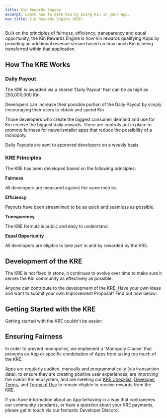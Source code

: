 ```yaml
---
title: Kin Rewards Engine
excerpt: Learn how to Earn Kin by Using Kin in your App.
nav_title: Kin Rewards Engine (KRE)
---
```


Built on the principles of fairness, efficiency, transparency and equal opportunity, the Kin Rewards Engine is how Kin rewards qualifying Apps by providing an additional revenue stream based on how much Kin is being transferred within that application.

<div className="mt-8 grid gap-6 md:grid-cols-2">
  <NavCard
    title="Find out more about the KRE"
    subtitle="See our ecosystem weekly payouts, calculate your own potential earnings and more!"
    svgFile="kin"
    link={{ url: 'https://kin.org/kin-rewards-engine', label: 'Get rewarded...' }}
  />
</div>

## How The KRE Works

### Daily Payout

The KRE is awarded via a shared 'Daily Payout' that can be as high as 250,000,000 Kin.

Developers can increase their possible portion of the Daily Payout by simply encouraging their users to obtain and spend Kin

Those developers who create the biggest consumer demand and use for Kin receive the biggest daily rewards. There are controls put in place to promote fairness for newer/smaller apps that reduce the possibility of a monopoly.

Daily Payouts are sent to approved developers on a weekly basis.

<div className="mt-8 grid gap-6 md:grid-cols-2">
  <NavCard
    title="The Current KRE"
    subtitle="See how KRE Daily Payouts are calculated and more"
    icon="github"
    link={{
      url: 'https://github.com/kinecosystem/rewards-engine/blob/master/current-KRE.md',
      label: 'For more details...',
    }}
  />
</div>

### KRE Principles

The KRE has been developed based on the following principles:

**Fairness**

All developers are measured against the same metrics.

**Efficiency**

Payouts have been streamlined to be as quick and seamless as possible.

**Transparency**

The KRE formula is public and easy to understand.

**Equal Opportunity**

All developers are eligible to take part in and by rewarded by the KRE.

<div className="mt-8 grid gap-6 md:grid-cols-2">
  <NavCard
    title="Developers, Kin and the KRE"
    subtitle="Learn more about how developers can benefit from Kin and the KRE"
    svgFile="kin"
    link={{ url: 'https://kin.org/developers', label: 'Check it out' }}
  />
</div>

## Development of the KRE

The KRE is not fixed in stone, it continues to evolve over time to make sure it serves the Kin community as effectively as possible.

Anyone can contribute to the development of the KRE. Have your own ideas and want to submit your own Improvement Proposal? Find out how below:

<div className="mt-8 grid gap-6 md:grid-cols-2">
  <NavCard
    title="How to submit an Improvement Proposal for the KRE"
    subtitle="A detailed breakdown of the steps to follow if you want to submit your own ideas for the future of the KRE"
    svgFile="kin"
    link={{
      url: 'https://knowledge.kin.org/governance--transparency/xfYF4GETqvqbRjWEWEcpNP/how-to-submit-an-improvement-proposal-for-the-kin-rewards-engine-logic/arGfEU21gnqtA63odeqX3s',
      label: 'Get started',
    }}
  />
  <NavCard
    title="KRE 4.0"
    subtitle="See the details of the latest KRE Proposal"
    icon="github"
    link={{
      url: 'https://github.com/kinecosystem/rewards-engine/blob/master/improvement-proposals/kf_kre_4.0.md',
      label: 'See it here',
    }}
  />
  <NavCard
    title="Join the Discussion"
    subtitle="Take part in the discussion around upcoming KRE changes, suggest your own improvements, etc"
    icon="github"
    link={{ url: 'https://github.com/kinecosystem/rewards-engine/discussions', label: 'Have your say' }}
  />
</div>

## Getting Started with the KRE

Getting started with the KRE couldn't be easier:

<div className="mt-8 grid gap-6 md:grid-cols-2">
  <NavCard
    title="Register your App for the KRE"
    subtitle="Follow these steps to get your App registered for the KRE"
    svgFile="address-card-solid"
    link={{
      url: '/docs/essentials/kre-app-registration',
      label: 'Register Your App',
    }}
  />
  <NavCard
    title="KRE Checklist"
    subtitle="Make sure your App qualifies for the KRE"
    svgFile="list-check-solid"
    link={{ url: '/docs/essentials/kre-checklist', label: 'Check it out' }}
  />
</div>

## Ensuring Fairness

In order to prevent monopolies, we implement a 'Monopoly Clause' that prevents an App or specific combination of Apps from taking too much of the KRE.

<div className="mt-8 grid gap-6 md:grid-cols-2">
  <NavCard
    title="The KRE Monopoly Clause"
    subtitle="See how the Monopoly Clause works"
    icon="github"
    link={{
      url: 'https://github.com/kinecosystem/rewards-engine/blob/master/current-KRE.md#monopoly-clause',
      label: 'Learn more',
    }}
  />
</div>

Apps are regularly audited, manually and programmatically (via transaction data), to ensure they are creating positive user experiences, are improving the overall Kin ecosystem, and are meeting our [KRE Checklist](/docs/essentials/kre-checklist), [Developer Terms](https://kin.org/kin-developer-terms/), and [Terms of Use](https://kin.org/terms-of-use-agreement/) to remain eligible to receive rewards from the KRE.

If you have information about an App behaving in a way that contravenes our community standards, or have a question about your KRE payments, please get in touch via our fantastic Developer Discord.

<Help discord />
